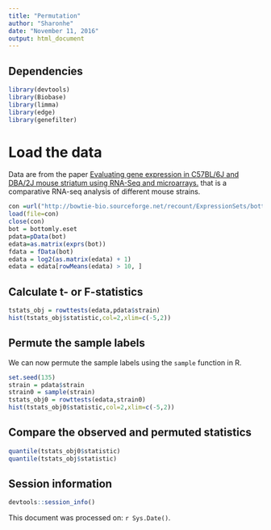 ```yaml
---
title: "Permutation"
author: "Sharonhe"
date: "November 11, 2016"
output: html_document
---
```


## Dependencies

```r
library(devtools)
library(Biobase)
library(limma)
library(edge)
library(genefilter)
```

# Load the data

Data are from the paper [Evaluating gene expression in C57BL/6J and DBA/2J mouse striatum using RNA-Seq and microarrays.](http://www.ncbi.nlm.nih.gov/pubmed?term=21455293) that is a comparative RNA-seq analysis of different mouse strains.

```r
con =url("http://bowtie-bio.sourceforge.net/recount/ExpressionSets/bottomly_eset.RData")
load(file=con)
close(con)
bot = bottomly.eset
pdata=pData(bot)
edata=as.matrix(exprs(bot))
fdata = fData(bot)
edata = log2(as.matrix(edata) + 1)
edata = edata[rowMeans(edata) > 10, ]
```

## Calculate t- or F-statistics

```r
tstats_obj = rowttests(edata,pdata$strain)
hist(tstats_obj$statistic,col=2,xlim=c(-5,2))
```

## Permute the sample labels

We can now permute the sample labels using the `sample` function in R. 

```r
set.seed(135)
strain = pdata$strain
strain0 = sample(strain)
tstats_obj0 = rowttests(edata,strain0)
hist(tstats_obj0$statistic,col=2,xlim=c(-5,2))
```

## Compare the observed and permuted statistics

```r
quantile(tstats_obj0$statistic)
quantile(tstats_obj$statistic)
```

## Session information

```r
devtools::session_info()
```

This document was processed on: `r Sys.Date()`.

